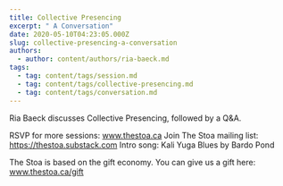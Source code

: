 ```yaml
---
title: Collective Presencing
excerpt: " A Conversation"
date: 2020-05-10T04:23:05.000Z
slug: collective-presencing-a-conversation
authors:
  - author: content/authors/ria-baeck.md
tags:
  - tag: content/tags/session.md
  - tag: content/tags/collective-presencing.md
  - tag: content/tags/conversation.md
---
```


Ria Baeck discusses Collective Presencing, followed by a Q&A.

RSVP for more sessions: www.thestoa.ca
Join The Stoa mailing list: https://thestoa.substack.com
Intro song: Kali Yuga Blues by Bardo Pond

The Stoa is based on the gift economy. You can give us a gift here: www.thestoa.ca/gift
